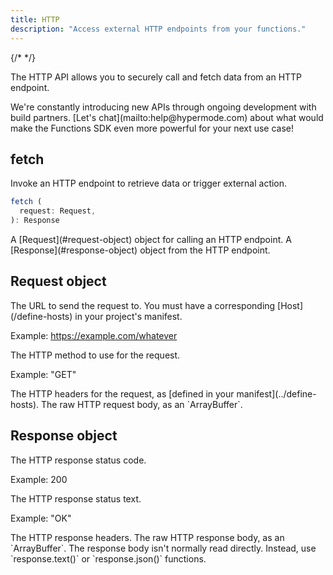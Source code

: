 ```yaml
---
title: HTTP
description: "Access external HTTP endpoints from your functions."
---
```


{/* <!-- vale Google.Headings = NO --> */}

The HTTP API allows you to securely call and fetch data from an HTTP endpoint.

<Tip>
  We're constantly introducing new APIs through ongoing development with build
  partners. [Let's chat](mailto:help@hypermode.com) about what would make the
  Functions SDK even more powerful for your next use case!
</Tip>

## fetch

Invoke an HTTP endpoint to retrieve data or trigger external action.

```ts AssemblyScript
fetch (
  request: Request,
): Response
```

<ResponseField name="request" type="Request" required>
  A [Request](#request-object) object for calling an HTTP endpoint.
</ResponseField>

<ResponseField name="response" type="Response">
  A [Response](#response-object) object from the HTTP endpoint.
</ResponseField>

## Request object

<ResponseField name="url" type="string">
  The URL to send the request to. You must have a corresponding
  [Host](/define-hosts) in your project's manifest.

Example: https://example.com/whatever

</ResponseField>
<ResponseField name="method" type="string">
  The HTTP method to use for the request.

Example: "GET"

</ResponseField>
<ResponseField name="headers" type="Headers">
  The HTTP headers for the request, as [defined in your
  manifest](../define-hosts).
</ResponseField>
<ResponseField name="body" type="ArrayBuffer">
  The raw HTTP request body, as an `ArrayBuffer`.
</ResponseField>

## Response object

<ResponseField name="status" type="u16">
  The HTTP response status code.

Example: 200

</ResponseField>
<ResponseField name="statusText" type="string">
  The HTTP response status text.

Example: "OK"

</ResponseField>
<ResponseField name="headers" type="Headers">
  The HTTP response headers.
</ResponseField>
<ResponseField name="body" type="ArrayBuffer">
  The raw HTTP response body, as an `ArrayBuffer`.

  <Tip>
    The response body isn't normally read directly. Instead, use `response.text()` or `response.json<T>()` functions.
  </Tip>
</ResponseField>
